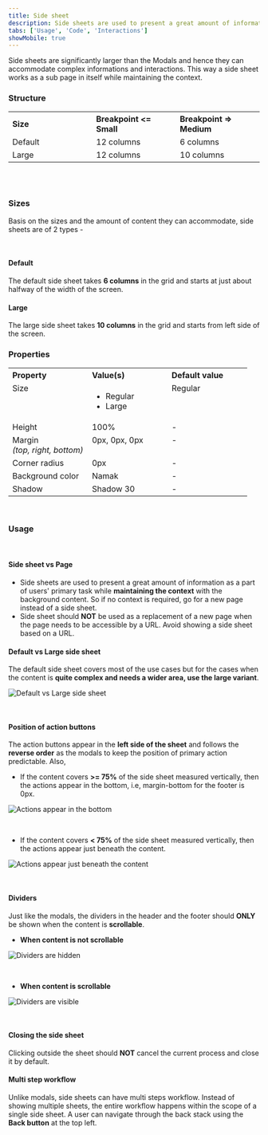 ```yaml
---
title: Side sheet
description: Side sheets are used to present a great amount of information as a part of users' primary task while maintaining the context with the background content.
tabs: ['Usage', 'Code', 'Interactions']
showMobile: true
---
```


Side sheets are significantly larger than the Modals and hence they can accommodate complex informations and interactions. This way a side sheet works as a sub page in itself while maintaining the context.

### Structure

<Preview name='components-sidesheet-all--all'/>

<table style="width: 100%">
  <tbody>
    <tr>
      <th style="width:33%; text-align: left;">Size</th>
      <th style="width:33%; text-align: left;">Breakpoint &#60;= Small</th>
      <th style="width:33%; text-align: left;">Breakpoint =&#62; Medium</th>
    </tr>
    <tr style="vertical-align: top">
      <td>Default</td>
      <td>12 columns</td>
      <td>6 columns</td>
    </tr>
    <tr style="vertical-align: top">
      <td>Large</td>
      <td>12 columns</td>
      <td>10 columns</td>
    </tr>
  </tbody>
</table>

<br/>
<br/>

### Sizes

Basis on the sizes and the amount of content they can accommodate, side sheets are of 2 types -

<br/>

#### Default

The default side sheet takes **6 columns** in the grid and starts at just about halfway of the width of the screen.

<Preview name='components-sidesheet-regular--regular'/>

#### Large

The large side sheet takes **10 columns** in the grid and starts from left side of the screen.

<Preview name='components-sidesheet-large--large'/>

### Properties
<table style="width: 100%">
  <tbody>
    <tr>
      <th style="width:33%; text-align: left;">Property</th>
      <th style="width:33%; text-align: left;">Value(s)</th>
      <th style="width:33%; text-align: left;">Default value</th>
    </tr>
    <tr style="vertical-align: top">
      <td>Size</td>
      <td>
        <ul>
            <li>Regular</li>
            <li>Large</li>
        </ul>
      </td>
      <td>Regular</td>
    </tr>
    <tr style="vertical-align: top">
      <td>Height</td>
      <td>100%</td>
      <td>-</td>
    </tr>
    <tr style="vertical-align: top">
      <td>Margin<br/><em>(top, right, bottom)</em></td>
      <td>0px, 0px, 0px</td>
      <td>-</td>
    </tr>
    <tr style="vertical-align: top">
      <td>Corner radius</td>
      <td>0px</td>
      <td>-</td>
    </tr>
    <tr style="vertical-align: top">
      <td>Background color</td>
      <td>Namak</td>
      <td>-</td>
    </tr>
    <tr style="vertical-align: top">
      <td>Shadow</td>
      <td>Shadow 30</td>
      <td>-</td>
    </tr>
  </tbody>
</table>
<br/>

### Usage

<br/>

#### Side sheet vs Page

-   Side sheets are used to present a great amount of information as a part of users' primary task while **maintaining the context** with the background content. So if no context is required, go for a new page instead of a side sheet.
-   Side sheet should **NOT** be used as a replacement of a new page when the page needs to be accessible by a URL. Avoid showing a side sheet based on a URL.

#### Default vs Large side sheet

The default side sheet covers most of the use cases but for the cases when the content is **quite complex and needs a wider area, use the large variant**.

![Default vs Large side sheet](./images/sidesheet-1.png)

<br/>

#### Position of action buttons

The action buttons appear in the **left side of the sheet** and follows the **reverse order** as the modals to keep the position of primary action predictable. Also,

-   If the content covers **>= 75%** of the side sheet measured vertically, then the actions appear in the bottom, i.e, margin-bottom for the footer is 0px.

![Actions appear in the bottom](./images/sidesheet-2.png)

<br/>

-   If the content covers **< 75%** of the side sheet measured vertically, then the actions appear just beneath the content.

![Actions appear just beneath the content](./images/sidesheet-3.png)

<br/>

#### Dividers

Just like the modals, the dividers in the header and the footer should **ONLY** be shown when the content is **scrollable**.

-   **When content is not scrollable**

![Dividers are hidden](./images/sidesheet-4.png)

<br/>

-   **When content is scrollable**

![Dividers are visible](./images/sidesheet-5.png)

<br/>

#### Closing the side sheet

Clicking outside the sheet should **NOT** cancel the current process and close it by default. 

#### Multi step workflow

Unlike modals, side sheets can have multi steps workflow. Instead of showing multiple sheets, the entire workflow happens within the scope of a single side sheet. A user can navigate through the back stack using the **Back button** at the top left.

<Preview name='components-sidesheet-two-steps--two-steps'/>




